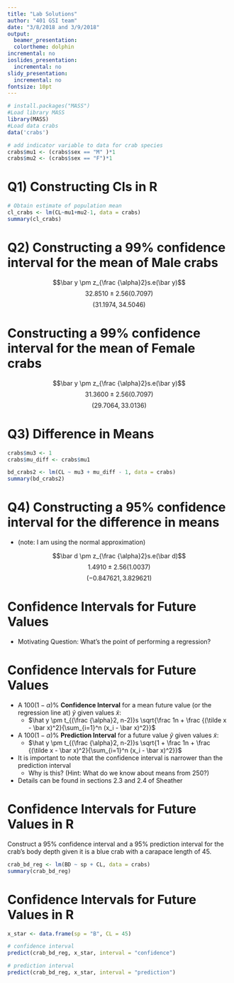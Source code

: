 ```yaml
---
title: "Lab Solutions"
author: "401 GSI team"
date: "3/8/2018 and 3/9/2018"
output:
  beamer_presentation:
  colortheme: dolphin
incremental: no
ioslides_presentation:
  incremental: no
slidy_presentation:
  incremental: no
fontsize: 10pt
---
```


```r
# install.packages("MASS")
#Load library MASS
library(MASS)
#Load data crabs
data('crabs')

# add indicator variable to data for crab species
crabs$mu1 <- (crabs$sex == "M" )*1
crabs$mu2 <- (crabs$sex == "F")*1
```

# Q1) Constructing CIs in R
```r
# Obtain estimate of population mean
cl_crabs <- lm(CL~mu1+mu2-1, data = crabs)
summary(cl_crabs)
```

# Q2) Constructing a 99% confidence interval for the mean of Male crabs

$$\bar y \pm z_{\frac {\alpha}2}s.e(\bar y)$$
$$32.8510 \pm 2.56(0.7097)$$
$$(31.1974, 34.5046)$$

# Constructing a 99% confidence interval for the mean of Female crabs
$$\bar y \pm z_{\frac {\alpha}2}s.e(\bar y)$$
$$31.3600 \pm 2.56(0.7097)$$
$$(29.7064, 33.0136)$$


# Q3) Difference in Means

```r
crabs$mu3 <- 1
crabs$mu_diff <- crabs$mu1

bd_crabs2 <- lm(CL ~ mu3 + mu_diff - 1, data = crabs)
summary(bd_crabs2)
```

# Q4) Constructing a 95% confidence interval for the difference in means

- (note: I am using the normal approximation)

$$\bar d \pm z_{\frac {\alpha}2}s.e(\bar d)$$
$$ 1.4910 \pm 2.56(1.0037)$$
$$(-0.847621, 3.829621)$$

# Confidence Intervals for Future Values

- Motivating Question: What's the point of performing a regression?

# Confidence Intervals for Future Values

- A $100 (1-\alpha)$% **Confidence Interval** for a mean future value (or the regression line at) $\tilde y$ given values $\tilde x$:
    - $\hat y \pm t_{(\frac {\alpha}2, n-2)}s \sqrt{\frac 1n + \frac {(\tilde x - \bar x)^2}{\sum_{i=1}^n (x_i - \bar x)^2}}$

- A $100 (1-\alpha)$% **Prediction Interval** for a future value $\tilde y$ given values $\tilde x$:
     - $\hat y \pm t_{(\frac {\alpha}2, n-2)}s \sqrt{1 + \frac 1n + \frac {(\tilde x - \bar x)^2}{\sum_{i=1}^n (x_i - \bar x)^2}}$
    
- It is important to note that the confidence interval is narrower than the prediction interval
    - Why is this? (Hint: What do we know about means from 250?)
    
- Details can be found in sections 2.3 and 2.4 of Sheather

# Confidence Intervals for Future Values in R

Construct a 95% confidence interval and a 95% prediction interval for the crab's body depth given it is a blue crab with a carapace length of 45.

```r

crab_bd_reg <- lm(BD ~ sp + CL, data = crabs)
summary(crab_bd_reg)

```

# Confidence Intervals for Future Values in R

```r
x_star <- data.frame(sp = "B", CL = 45)

# confidence interval
predict(crab_bd_reg, x_star, interval = "confidence")

# prediction interval
predict(crab_bd_reg, x_star, interval = "prediction")

```
